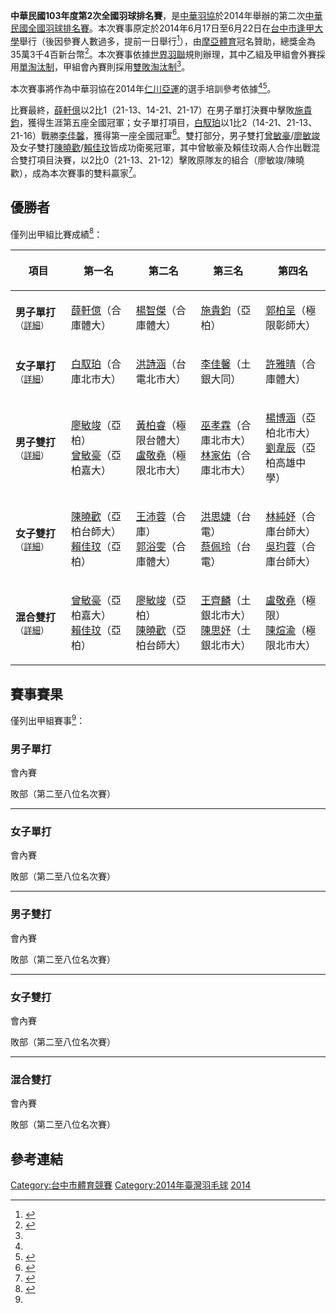 {{noteTA|G1=Badminton}}
{{infobox badminton event
|name           = 中華民國103年度第2次全國羽球排名賽
|image          = 
|size           = 200px
|caption        = 
|dates          = 2014年6月16日－6月22日
|number_edition = 
|level          = 
|prize_money    = NT$ 353,400
|location       = {{ROC}}[[台中市|台中市]]
|venue          = [[逢甲大學|逢甲大學]]
|previous       = 中華民國103年度第1次全國羽球排名賽
|next           = 中華民國104年度第1次全國羽球排名賽
}}
'''中華民國103年度第2次全國羽球排名賽'''，是[[中華羽協|中華羽協]]於2014年舉辦的第二次[[中華民國全國羽球排名賽|中華民國全國羽球排名賽]]。本次賽事原定於2014年6月17日至6月22日在[[台中市|台中市]][[逢甲大學|逢甲大學]]舉行（後因參賽人數過多，提前一日舉行<ref>{{Cite web|url=http://www.ctb.org.tw/information.asp?id=182|title=MMOA103年第2次全國羽球排名賽|date=|publisher=中華民國羽球協會|accessdate=2016-09-03|archive-date=2016-09-11|archive-url=https://web.archive.org/web/20160911212832/http://www.ctb.org.tw/information.asp?id=182|dead-url=no}}{{zh-tw}}</ref>），由[[摩亞體育|摩亞體育]]冠名贊助，總獎金為35萬3千4百新台幣<ref name="regulation">{{Cite web|url=http://www.ctb.org.tw/download/file/MMOA103%E5%B9%B4%E7%AC%AC2%E6%AC%A1%E5%85%A8%E5%9C%8B%E7%BE%BD%E7%90%83%E6%8E%92%E5%90%8D%E8%B3%BD-%E7%AB%B6%E8%B3%BD%E8%A6%8F%E7%A8%8B.doc|title=MMOA103年第2次全國羽球排名賽-競賽規程|author=|date=|publisher=中華民國羽球協會|accessdate=2016-08-11|quote=|deadurl=yes|archiveurl=https://web.archive.org/web/20160911210957/http://www.ctb.org.tw/download/file/MMOA103%E5%B9%B4%E7%AC%AC2%E6%AC%A1%E5%85%A8%E5%9C%8B%E7%BE%BD%E7%90%83%E6%8E%92%E5%90%8D%E8%B3%BD-%E7%AB%B6%E8%B3%BD%E8%A6%8F%E7%A8%8B.doc|archivedate=2016-09-11}}{{zh-tw}}</ref>。本次賽事依據[[世界羽聯|世界羽聯]]規則辦理，其中乙組及甲組會外賽採用[[單淘汰制|單淘汰制]]，甲組會內賽則採用[[雙敗淘汰制|雙敗淘汰制]]<ref name="regulation"/>。

本次賽事將作為中華羽協在2014年[[仁川亞運|仁川亞運]]的選手培訓參考依據<ref name="regulation"/><ref>{{Cite web|url=http://www.victorsport.com.tw/news_detail.html?id=7231|title=103年第二次全國羽球排名賽4強成績花絮|date=2014-06-21|publisher=勝利體育|accessdate=2016-09-03|archive-date=2016-09-17|archive-url=https://web.archive.org/web/20160917113642/http://www.victorsport.com.tw/news_detail.html?id=7231|dead-url=no}}{{zh-tw}}</ref>。

比賽最終，[[薛軒億|薛軒億]]以2比1（21-13、14-21、21-17）在男子單打決賽中擊敗[[施貴鈞|施貴鈞]]，獲得生涯第五座全國冠軍；女子單打項目，[[白馭珀|白馭珀]]以1比2（14-21、21-13、21-16）戰勝[[李佳馨|李佳馨]]，獲得第一座全國冠軍<ref>{{cite news|author=倪芝蓉|url=http://www.tsna.com.tw/index.php?q=node/53309|title=〈全國羽球排名賽〉薛軒億睽違3年封王　白馭珀首奪后|publisher=TSNA|date=2014-06-21|accessdate=2016-09-03|archive-date=2016-09-14|archive-url=https://web.archive.org/web/20160914212331/http://www.tsna.com.tw/index.php?q=node%2F53309|dead-url=no}}{{zh-tw}}</ref>。雙打部分，男子雙打[[曾敏豪|曾敏豪]]/[[廖敏竣|廖敏竣]]及女子雙打[[陳曉歡|陳曉歡]]/[[賴佳玟|賴佳玟]]皆成功衛冕冠軍，其中曾敏豪及賴佳玟兩人合作出戰混合雙打項目決賽，以2比0（21-13、21-12）擊敗原隊友的組合（廖敏竣/陳曉歡），成為本次賽事的雙料贏家<ref>{{cite news|author=黃秀仁|url=http://www.ltsports.com.tw/other/complex/105154-3|title=羽球》亞柏男、女、混雙3冠進帳　曾敏豪、賴佳玟各獲雙冠|publisher=TSNA|date=2014-06-21|accessdate=2016-09-03|archive-date=2016-09-11|archive-url=https://web.archive.org/web/20160911152511/http://www.ltsports.com.tw/other/complex/105154-3|dead-url=no}}{{zh-tw}}</ref>。

== 優勝者 ==
僅列出甲組比賽成績<ref name="results">{{Cite web|url=http://www.ctb.org.tw/download/file/MMOA%E4%B8%AD%E8%8F%AF%E6%B0%91%E5%9C%8B103%E5%B9%B4%E5%BA%A6%E7%AC%AC2%E6%AC%A1%E5%85%A8%E5%9C%8B%E7%BE%BD%E7%90%83%E6%8E%92%E5%90%8D%E8%B3%BD_%E6%88%90%E7%B8%BE%E7%B4%80%E9%8C%84_0622.xls|title=MMOA中華民國103年度第2次全國羽球排名賽_成績紀錄_0622|author=|date=|publisher=中華民國羽球協會|accessdate=2016-08-11|quote=|deadurl=yes|archiveurl=https://web.archive.org/web/20150514084114/http://www.ctb.org.tw/download/file/MMOA%E4%B8%AD%E8%8F%AF%E6%B0%91%E5%9C%8B103%E5%B9%B4%E5%BA%A6%E7%AC%AC2%E6%AC%A1%E5%85%A8%E5%9C%8B%E7%BE%BD%E7%90%83%E6%8E%92%E5%90%8D%E8%B3%BD_%E6%88%90%E7%B8%BE%E7%B4%80%E9%8C%84_0622.xls|archivedate=2015-05-14}}{{zh-tw}}</ref>：
{| class=wikitable style="font-size:small"
!width="150"|項目
!width="180"|第一名
!width="180"|第二名
!width="180"|第三名
!width="180"|第四名
|-
| '''男子單打'''<small>（[[#男子單打|詳細]]）</small>
| [[薛軒億|薛軒億]]（合庫體大）
| [[楊智傑|楊智傑]]（合庫體大）
| [[施貴鈞|施貴鈞]]（亞柏）
| [[郭柏呈|郭柏呈]]（極限彰師大）
|-
| '''女子單打'''<small>（[[#女子單打|詳細]]）</small>
| [[白馭珀|白馭珀]]（合庫北市大）
| [[洪詩涵_(羽毛球運動員)|洪詩涵]]（台電北市大）
| [[李佳馨|李佳馨]]（土銀大同）
| [[許雅晴|許雅晴]]（合庫體大）
|-
| '''男子雙打'''<small>（[[#男子雙打|詳細]]）</small>
| [[廖敏竣|廖敏竣]]（亞柏）<br>[[曾敏豪|曾敏豪]]（亞柏嘉大）
| [[黃柏睿|黃柏睿]]（極限台體大）<br>[[盧敬堯|盧敬堯]]（極限北市大）
| [[巫孝霖|巫孝霖]]（合庫北市大）<br>[[林家佑|林家佑]]（合庫北市大）
| [[楊博涵|楊博涵]]（亞柏北市大）<br>[[劉韋辰_(羽毛球運動員)|劉韋辰]]（亞柏高雄中學）
|-
| '''女子雙打'''<small>（[[#女子雙打|詳細]]）</small>
| [[陳曉歡|陳曉歡]]（亞柏台師大）<br>[[賴佳玟|賴佳玟]]（亞柏）
| [[王沛蓉|王沛蓉]]（合庫）<br>[[郭浴雯|郭浴雯]]（合庫體大）
| [[洪思婕|洪思婕]]（台電）<br>[[蔡佩玲|蔡佩玲]]（台電）
| [[林純妤|林純妤]]（合庫台師大）<br>[[吳玓蓉|吳玓蓉]]（合庫台師大）
|-
| '''混合雙打'''<small>（[[#混合雙打|詳細]]）</small>
| [[曾敏豪|曾敏豪]]（亞柏嘉大）<br>[[賴佳玟|賴佳玟]]（亞柏）
| [[廖敏竣|廖敏竣]]（亞柏）<br>[[陳曉歡|陳曉歡]]（亞柏台師大）
| [[王齊麟|王齊麟]]（土銀北市大）<br>[[陳思妤|陳思妤]]（土銀北市大）
| [[盧敬堯|盧敬堯]]（極限）<br>[[陳煊渝|陳煊渝]]（極限北市大）
|}

== 賽事賽果 ==
僅列出甲組賽事<ref name="results"/>：
=== 男子單打 ===
;會內賽
{{4TeamBracket-Tennis3-v2
| RD1=準決賽
| RD2=決賽（第一位名次賽）
| team-width=170
| score-width=20

| RD1-seed1=1
| RD1-team1=[[林祐賢|林祐賢]] (土銀北市大)
| RD1-score1-1=11
| RD1-score1-2=14
| RD1-score1-3=
| RD1-seed2=5
| RD1-team2='''[[薛軒億|薛軒億]]''' (合庫體大)
| RD1-score2-1='''21
| RD1-score2-2='''21
| RD1-score2-3=

| RD1-seed3=Q7
| RD1-team3=[[陳俊維|陳俊維]] (合庫治平高中)
| RD1-score3-1='''21
| RD1-score3-2=19
| RD1-score3-3=13
| RD1-seed4=2
| RD1-team4='''[[施貴鈞|施貴鈞]]''' (亞柏)
| RD1-score4-1=17
| RD1-score4-2='''21
| RD1-score4-3='''21

| RD2-seed1=5
| RD2-team1='''[[薛軒億|薛軒億]]''' (合庫體大)
| RD2-score1-1='''21
| RD2-score1-2=14
| RD2-score1-3='''21
| RD2-seed2=2
| RD2-team2=[[施貴鈞|施貴鈞]] (亞柏)
| RD2-score2-1=13
| RD2-score2-2='''21
| RD2-score2-3=17
}}

;敗部（第二至八位名次賽）
{{4TeamBracket-Tennis3-v2
| RD1=第四位名次賽
| RD2=第二、三位名次賽
| team-width=170
| score-width=20

| RD1-seed1=
| RD1-team1=[[郭柏呈|郭柏呈]] (極限彰師大)
| RD1-score1-1='''22
| RD1-score1-2=12
| RD1-score1-3=16
| RD1-seed2=
| RD1-team2='''[[楊智傑|楊智傑]]''' (合庫體大)
| RD1-score2-1=20
| RD1-score2-2='''21
| RD1-score2-3='''21

| RD1-seed3=
| RD1-team3='''[[施貴鈞|施貴鈞]]''' (亞柏)
| RD1-score3-1=
| RD1-score3-2=
| RD1-score3-3=
| RD1-seed4=
| RD1-team4=決賽敗方直接晉級
| RD1-score4-1=
| RD1-score4-2=
| RD1-score4-3=

| RD2-seed1=
| RD2-team1='''[[楊智傑|楊智傑]]''' (合庫體大)
| RD2-score1-1='''21
| RD2-score1-2=16
| RD2-score1-3='''21
| RD2-seed2=
| RD2-team2=[[施貴鈞|施貴鈞]] (亞柏)
| RD2-score2-1=5
| RD2-score2-2='''21
| RD2-score2-3=19
}}

{{2TeamBracket-Compact-Tennis3
| RD1=第五、六位名次賽
| team-width=170
| score-width=20

| RD1-seed01=
| RD1-team01='''[[林祐賢|林祐賢]]''' (土銀北市大)
| RD1-score01-1='''21
| RD1-score01-2='''21
| RD1-score01-3=
| RD1-seed02=
| RD1-team02=[[陳俊維|陳俊維]] (合庫治平高中)
| RD1-score02-1=7
| RD1-score02-2=13
| RD1-score02-3=
}}

{{2TeamBracket-Compact-Tennis3
| RD1=第七、八位名次賽
| team-width=170
| score-width=20

| RD1-seed01=
| RD1-team01='''[[程柏偉|程柏偉]]''' (土銀北市大)
| RD1-score01-1=20
| RD1-score01-2='''21
| RD1-score01-3='''21
| RD1-seed02=
| RD1-team02=[[羅濟瑜|羅濟瑜]] (亞柏高雄中學)
| RD1-score02-1='''22
| RD1-score02-2=8
| RD1-score02-3=15
}}
----

=== 女子單打 ===
;會內賽
{{4TeamBracket-Tennis3-v2
| RD1=準決賽
| RD2=決賽（第一位名次賽）
| team-width=170
| score-width=20

| RD1-seed1=1
| RD1-team1='''[[李佳馨|李佳馨]]''' (土銀大同)
| RD1-score1-1='''21
| RD1-score1-2=15
| RD1-score1-3='''23
| RD1-seed2=Q5
| RD1-team2=[[程琪雅|程琪雅]] (土銀北市大)
| RD1-score2-1=19
| RD1-score2-2='''21
| RD1-score2-3=21

| RD1-seed3=6
| RD1-team3=[[唐琬貽|唐琬貽]] (合庫新莊)
| RD1-score3-1='''21
| RD1-score3-2=15
| RD1-score3-3=14
| RD1-seed4=2
| RD1-team4='''[[白馭珀|白馭珀]]''' (合庫北市大)
| RD1-score4-1=19
| RD1-score4-2='''21
| RD1-score4-3='''21

| RD2-seed1=1
| RD2-team1=[[李佳馨|李佳馨]] (土銀大同)
| RD2-score1-1='''21
| RD2-score1-2=13
| RD2-score1-3=16
| RD2-seed2=2
| RD2-team2='''[[白馭珀|白馭珀]]''' (合庫北市大)
| RD2-score2-1=14
| RD2-score2-2='''21
| RD2-score2-3='''21
}}

;敗部（第二至八位名次賽）
{{4TeamBracket-Tennis3-v2
| RD1=第四位名次賽
| RD2=第二、三位名次賽
| team-width=170
| score-width=20

| RD1-seed1=
| RD1-team1=[[許雅晴|許雅晴]] (合庫體大)
| RD1-score1-1=17
| RD1-score1-2=15
| RD1-score1-3=
| RD1-seed2=
| RD1-team2='''[[洪詩涵_(羽毛球運動員)|洪詩涵]]''' (台電北市大)
| RD1-score2-1='''21
| RD1-score2-2='''21
| RD1-score2-3=

| RD1-seed3=
| RD1-team3='''[[李佳馨|李佳馨]]''' (土銀大同)
| RD1-score3-1=
| RD1-score3-2=
| RD1-score3-3=
| RD1-seed4=
| RD1-team4=決賽敗方直接晉級
| RD1-score4-1=
| RD1-score4-2=
| RD1-score4-3=

| RD2-seed1=
| RD2-team1='''[[洪詩涵_(羽毛球運動員)|洪詩涵]]''' (台電北市大)
| RD2-score1-1=17
| RD2-score1-2='''21
| RD2-score1-3='''21
| RD2-seed2=
| RD2-team2=[[李佳馨|李佳馨]] (土銀大同)
| RD2-score2-1='''21
| RD2-score2-2=19
| RD2-score2-3=19
}}

{{2TeamBracket-Compact-Tennis3
| RD1=第五、六位名次賽
| team-width=170
| score-width=20

| RD1-seed01=
| RD1-team01=[[程琪雅|程琪雅]] (土銀北市大)
| RD1-score01-1='''21
| RD1-score01-2=15
| RD1-score01-3=12
| RD1-seed02=
| RD1-team02='''[[唐琬貽|唐琬貽]]''' (合庫新莊)
| RD1-score02-1=16
| RD1-score02-2='''21
| RD1-score02-3='''21
}}

{{2TeamBracket-Compact-Tennis3
| RD1=第七、八位名次賽
| team-width=170
| score-width=20

| RD1-seed01=
| RD1-team01=[[陳彥樺|陳彥樺]] (台電台師大)
| RD1-score01-1=13
| RD1-score01-2=19
| RD1-score01-3=
| RD1-seed02=
| RD1-team02='''[[江美慧|江美慧]]''' (合庫北市大)
| RD1-score02-1='''21
| RD1-score02-2='''21
| RD1-score02-3=
}}
----

=== 男子雙打 ===
;會內賽
{{4TeamBracket-Tennis3-v2
| RD1=準決賽
| RD2=決賽（第一位名次賽）
| team-width=170
| score-width=20

| RD1-seed1=Q2
| RD1-team1=[[王齊麟|王齊麟]] (土銀北市大)<br> [[陳中仁|陳中仁]] (土銀北市大)
| RD1-score1-1=14
| RD1-score1-2=12
| RD1-score1-3=
| RD1-seed2=Q4
| RD1-team2='''[[黃柏睿|黃柏睿]]''' (極限台體大)<br> '''[[盧敬堯|盧敬堯]]''' (極限北市大)
| RD1-score2-1='''21
| RD1-score2-2='''21
| RD1-score2-3=

| RD1-seed3=3
| RD1-team3=[[巫孝霖|巫孝霖]] (合庫北市大)<br> [[林家佑|林家佑]] (合庫北市大)
| RD1-score3-1='''21
| RD1-score3-2=10
| RD1-score3-3=7
| RD1-seed4=2
| RD1-team4='''[[廖敏竣|廖敏竣]]''' (亞柏)<br> '''[[曾敏豪|曾敏豪]]''' (亞柏嘉大)
| RD1-score4-1=19
| RD1-score4-2='''21
| RD1-score4-3='''21

| RD2-seed1=Q4
| RD2-team1=[[黃柏睿|黃柏睿]] (極限台體大)<br> [[盧敬堯|盧敬堯]] (極限北市大)
| RD2-score1-1=15
| RD2-score1-2=17
| RD2-score1-3=
| RD2-seed2=2
| RD2-team2='''[[廖敏竣|廖敏竣]]''' (亞柏)<br> '''[[曾敏豪|曾敏豪]]''' (亞柏嘉大)
| RD2-score2-1='''21
| RD2-score2-2='''21
| RD2-score2-3=
}}

;敗部（第二至八位名次賽）
{{4TeamBracket-Tennis3-v2
| RD1=第四位名次賽
| RD2=第二、三位名次賽
| team-width=170
| score-width=20

| RD1-seed1=
| RD1-team1=[[楊博涵|楊博涵]] (亞柏北市大)<br> [[劉韋辰_(羽毛球運動員)|劉韋辰]] (亞柏高雄大學)
| RD1-score1-1=16
| RD1-score1-2=14
| RD1-score1-3=
| RD1-seed2=
| RD1-team2='''[[巫孝霖|巫孝霖]]''' (合庫北市大)<br> '''[[林家佑|林家佑]]''' (合庫北市大)
| RD1-score2-1='''21
| RD1-score2-2='''21
| RD1-score2-3=

| RD1-seed3=
| RD1-team3='''[[黃柏睿|黃柏睿]]''' (極限台體大)<br> '''[[盧敬堯|盧敬堯]]''' (極限北市大)
| RD1-score3-1=
| RD1-score3-2=
| RD1-score3-3=
| RD1-seed4=
| RD1-team4=決賽敗方直接晉級
| RD1-score4-1=
| RD1-score4-2=
| RD1-score4-3=

| RD2-seed1=
| RD2-team1=[[巫孝霖|巫孝霖]] (合庫北市大)<br> [[林家佑|林家佑]] (合庫北市大)
| RD2-score1-1='''21
| RD2-score1-2=15
| RD2-score1-3=13
| RD2-seed2=
| RD2-team2='''[[黃柏睿|黃柏睿]]''' (極限台體大)<br> '''[[盧敬堯|盧敬堯]]''' (極限北市大)
| RD2-score2-1=19
| RD2-score2-2='''21
| RD2-score2-3='''21
}}

{{2TeamBracket-Compact-Tennis3
| RD1=第五、六位名次賽
| team-width=170
| score-width=20

| RD1-seed01=
| RD1-team01=[[王齊麟|王齊麟]] (土銀北市大)<br> [[陳中仁|陳中仁]] (土銀北市大)
| RD1-score01-1=22
| RD1-score01-2='''21
| RD1-score01-3=15
| RD1-seed02=
| RD1-team02='''[[林彥睿|林彥睿]]''' (國訓)<br> '''[[黃博翔|黃博翔]]''' (斗南高中)
| RD1-score02-1='''24
| RD1-score02-2=10
| RD1-score02-3='''21
}}

{{2TeamBracket-Compact-Tennis3
| RD1=第七、八位名次賽
| team-width=170
| score-width=20

| RD1-seed01=
| RD1-team01='''[[張凱量|張凱量]]''' (亞柏高餐)<br> '''[[蘇義能|蘇義能]]''' (亞伯)
| RD1-score01-1=20
| RD1-score01-2='''21
| RD1-score01-3='''21
| RD1-seed02=
| RD1-team02=[[洪英源|洪英源]] (亞柏北市大)<br> [[蘇敬恒_(羽毛球運動員)|蘇敬恒]] (亞柏國體大)
| RD1-score02-1='''22
| RD1-score02-2=12
| RD1-score02-3=13
}}
----

=== 女子雙打 ===
;會內賽
{{4TeamBracket-Tennis3-v2
| RD1=準決賽
| RD2=決賽（第一位名次賽）
| team-width=170
| score-width=20

| RD1-seed1=1
| RD1-team1=[[王沛蓉|王沛蓉]] (合庫)<br> [[郭浴雯|郭浴雯]] (合庫體大)
| RD1-score1-1='''21
| RD1-score1-2=11
| RD1-score1-3=15
| RD1-seed2=4
| RD1-team2='''[[洪思婕|洪思婕]]''' (台電)<br> '''[[蔡佩玲|蔡佩玲]]''' (台電)
| RD1-score2-1=10
| RD1-score2-2='''21
| RD1-score2-3='''21

| RD1-seed3=Q7
| RD1-team3='''[[陳曉歡|陳曉歡]]''' (亞柏台師大)<br> '''[[賴佳玟|賴佳玟]]''' (亞伯)
| RD1-score3-1='''21
| RD1-score3-2='''21
| RD1-score3-3=
| RD1-seed4=2
| RD1-team4=[[許雅晴|許雅晴]] (合庫體大)<br> [[白馭珀|白馭珀]] (合庫北市大)
| RD1-score4-1=16
| RD1-score4-2=16
| RD1-score4-3=

| RD2-seed1=
| RD2-team1=[[洪思婕|洪思婕]] (台電) (因傷退賽)<br> [[蔡佩玲|蔡佩玲]] (台電)
| RD2-score1-1='''21
| RD2-score1-2=14
| RD2-score1-3=6
| RD2-seed2=
| RD2-team2='''[[陳曉歡|陳曉歡]]''' (亞柏台師大)<br> '''[[賴佳玟|賴佳玟]]''' (亞伯)
| RD2-score2-1=18
| RD2-score2-2='''21
| RD2-score2-3=11
}}

;敗部（第二至八位名次賽）
{{4TeamBracket-Tennis3-v2
| RD1=第四位名次賽
| RD2=第二、三位名次賽
| team-width=170
| score-width=20

| RD1-seed1=
| RD1-team1='''[[王沛蓉|王沛蓉]]''' (合庫)<br> '''[[郭浴雯|郭浴雯]]''' (合庫體大)
| RD1-score1-1=19
| RD1-score1-2='''22
| RD1-score1-3='''21
| RD1-seed2=
| RD1-team2=[[林純妤|林純妤]] (合庫台師大)<br> [[吳玓蓉|吳玓蓉]] (合庫台師大)
| RD1-score2-1='''21
| RD1-score2-2=20
| RD1-score2-3=13

| RD1-seed3=
| RD1-team3='''[[洪思婕|洪思婕]]''' (台電)<br> '''[[蔡佩玲|蔡佩玲]]''' (台電)
| RD1-score3-1=
| RD1-score3-2=
| RD1-score3-3=
| RD1-seed4=
| RD1-team4=決賽敗方直接晉級
| RD1-score4-1=
| RD1-score4-2=
| RD1-score4-3=

| RD2-seed1=
| RD2-team1='''[[王沛蓉|王沛蓉]]''' (合庫)<br> '''[[郭浴雯|郭浴雯]]''' (合庫體大)
| RD2-score1-1=
| RD2-score1-2=
| RD2-score1-3=
| RD2-seed2=
| RD2-team2=[[洪思婕|洪思婕]] (台電) (退賽)<br> [[蔡佩玲|蔡佩玲]] (台電)
| RD2-score2-1=
| RD2-score2-2=
| RD2-score2-3=
}}

{{2TeamBracket-Compact-Tennis3
| RD1=第五、六位名次賽
| team-width=170
| score-width=20

| RD1-seed01=
| RD1-team01=[[劉筱柔|劉筱柔]] (YONEX)<br> [[邱翌如|邱翌如]] (YONEX)
| RD1-score01-1=12
| RD1-score01-2='''21
| RD1-score01-3=19
| RD1-seed02=
| RD1-team02='''[[許雅晴|許雅晴]]''' (合庫體大)<br> '''[[白馭珀|白馭珀]]''' (合庫北市大)
| RD1-score02-1='''21
| RD1-score02-2=19
| RD1-score02-3='''21
}}

{{2TeamBracket-Compact-Tennis3
| RD1=第七、八位名次賽
| team-width=170
| score-width=20

| RD1-seed01=
| RD1-team01='''[[陳思妤|陳思妤]]''' (土銀北市大)<br> '''[[程郁捷|程郁捷]]''' (土銀北市大)
| RD1-score01-1=7
| RD1-score01-2=
| RD1-score01-3=
| RD1-seed02=
| RD1-team02=[[王妍又|王妍又]] (土銀大同) (因傷退賽)<br> [[陳菀婷|陳菀婷]] (土銀大同)
| RD1-score02-1=1
| RD1-score02-2=
| RD1-score02-3=
}}
----

=== 混合雙打 ===
;會內賽
{{4TeamBracket-Tennis3-v2
| RD1=準決賽
| RD2=決賽（第一位名次賽）
| team-width=170
| score-width=20

| RD1-seed1=1
| RD1-team1='''[[曾敏豪|曾敏豪]]''' (亞伯嘉大)<br> '''[[賴佳玟|賴佳玟]]''' (亞柏)
| RD1-score1-1=16
| RD1-score1-2='''21
| RD1-score1-3='''21
| RD1-seed2=Q5
| RD1-team2=[[盧敬堯|盧敬堯]] (極限北市大)<br> [[陳煊渝|陳煊渝]] (極限)
| RD1-score2-1='''21
| RD1-score2-2=17
| RD1-score2-3=18

| RD1-seed3=3
| RD1-team3=[[王家閔|王家閔]] (合庫)<br> [[張雅涵|張雅涵]] (合庫北市大)
| RD1-score3-1=17
| RD1-score3-2=15
| RD1-score3-3=
| RD1-seed4=2
| RD1-team4='''[[廖敏竣|廖敏竣]]''' (亞柏)<br> '''[[陳曉歡|陳曉歡]]''' (亞柏台師大)
| RD1-score4-1='''21
| RD1-score4-2='''21
| RD1-score4-3=

| RD2-seed1=1
| RD2-team1='''[[曾敏豪|曾敏豪]]''' (亞伯嘉大)<br> '''[[賴佳玟|賴佳玟]]''' (亞柏)
| RD2-score1-1='''21
| RD2-score1-2='''21
| RD2-score1-3=
| RD2-seed2=2
| RD2-team2=[[廖敏竣|廖敏竣]] (亞柏)<br> [[陳曉歡|陳曉歡]] (亞柏台師大)
| RD2-score2-1=13
| RD2-score2-2=12
| RD2-score2-3=
}}

;敗部（第二至八位名次賽）
{{4TeamBracket-Tennis3-v2
| RD1=第四位名次賽
| RD2=第二、三位名次賽
| team-width=170
| score-width=20

| RD1-seed1=
| RD1-team1=[[盧敬堯|盧敬堯]] (極限北市大) (傷退)<br> [[陳煊渝|陳煊渝]] (極限)
| RD1-score1-1=12
| RD1-score1-2='''21
| RD1-score1-3=
| RD1-seed2=
| RD1-team2='''[[王齊麟|王齊麟]]''' (土銀北市大)<br> '''[[陳思妤|陳思妤]]''' (土銀北市大)
| RD1-score2-1='''21
| RD1-score2-2=16
| RD1-score2-3=

| RD1-seed3=
| RD1-team3='''[[廖敏竣|廖敏竣]]''' (亞柏)<br> '''[[陳曉歡|陳曉歡]]''' (亞柏台師大)
| RD1-score3-1=
| RD1-score3-2=
| RD1-score3-3=
| RD1-seed4=
| RD1-team4=決賽敗方直接晉級
| RD1-score4-1=
| RD1-score4-2=
| RD1-score4-3=

| RD2-seed1=
| RD2-team1=[[王齊麟|王齊麟]] (土銀北市大)<br> [[陳思妤|陳思妤]] (土銀北市大)
| RD2-score1-1='''21
| RD2-score1-2=17
| RD2-score1-3=12
| RD2-seed2=
| RD2-team2='''[[廖敏竣|廖敏竣]]''' (亞柏)<br> '''[[陳曉歡|陳曉歡]]''' (亞柏台師大)
| RD2-score2-1=19
| RD2-score2-2='''21
| RD2-score2-3='''21
}}

{{2TeamBracket-Compact-Tennis3
| RD1=第五、六位名次賽
| team-width=170
| score-width=20

| RD1-seed01=
| RD1-team01=[[林家佑|林家佑]] (合庫北市大)<br> [[吳玓蓉|吳玓蓉]] (合庫台師大)
| RD1-score01-1=19
| RD1-score01-2=17
| RD1-score01-3=
| RD1-seed02=
| RD1-team02='''[[王家閔|王家閔]]''' (合庫)<br> '''[[張雅涵|張雅涵]]''' (合庫北市大)
| RD1-score02-1='''21
| RD1-score02-2='''21
| RD1-score02-3=
}}

{{2TeamBracket-Compact-Tennis3
| RD1=第七、八位名次賽
| team-width=170
| score-width=20

| RD1-seed01=
| RD1-team01=[[劉韋辰_(羽毛球運動員)|劉韋辰]] (亞柏高雄中學)<br> [[溫皓昀|溫皓昀]] (亞柏高雄中學)
| RD1-score01-1=10
| RD1-score01-2=19
| RD1-score01-3=
| RD1-seed02=
| RD1-team02='''[[林彥睿|林彥睿]]''' (國訓)<br> '''[[楊景惇|楊景惇]]''' (新莊國昌)
| RD1-score02-1='''21
| RD1-score02-2='''21
| RD1-score02-3=
}}

== 參考連結 ==
{{Reflist|2}}

[[Category:台中市體育競賽|Category:台中市體育競賽]]
[[Category:2014年臺灣羽毛球|Category:2014年臺灣羽毛球]]
[[Category:中華民國全國羽球排名賽|2014]]